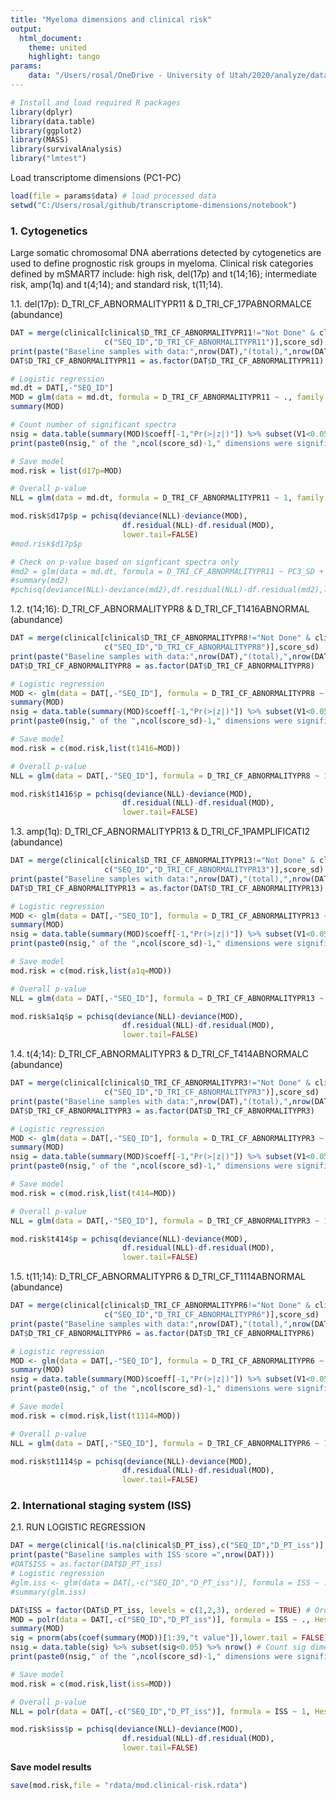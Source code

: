 ---
title: "Myeloma dimensions and clinical risk"
output:
  html_document:
    theme: united
    highlight: tango
params:
    data: "/Users/rosal/OneDrive - University of Utah/2020/analyze/data/transcriptome-dimensions/analysis/20200802_pipe_out.rdata"
---

```{r load_packages, message=F, include=F}
# Install and load required R packages
library(dplyr)
library(data.table)
library(ggplot2)
library(MASS)
library(survivalAnalysis)
library("lmtest")
```

Load transcriptome dimensions (PC1-PC)
```{r}
load(file = params$data) # load processed data
setwd("C:/Users/rosal/github/transcriptome-dimensions/notebook")
```

### 1. Cytogenetics
Large somatic chromosomal DNA aberrations detected by cytogenetics are used to define prognostic risk groups in myeloma. Clinical risk categories defined by mSMART7 include: high risk, del(17p) and t(14;16); intermediate risk, amp(1q) and t(4;14); and standard risk, t(11;14). 

1.1. del(17p): D_TRI_CF_ABNORMALITYPR11 & D_TRI_CF_17PABNORMALCE (abundance)
```{r}
DAT = merge(clinical[clinical$D_TRI_CF_ABNORMALITYPR11!="Not Done" & clinical$D_TRI_CF_ABNORMALITYPR11!="",
                     c("SEQ_ID","D_TRI_CF_ABNORMALITYPR11")],score_sd)
print(paste("Baseline samples with data:",nrow(DAT),"(total),",nrow(DAT[DAT$D_TRI_CF_ABNORMALITYPR11=="Yes"]),"(+),",nrow(DAT[DAT$D_TRI_CF_ABNORMALITYPR11=="No"]),"(-)"))
DAT$D_TRI_CF_ABNORMALITYPR11 = as.factor(DAT$D_TRI_CF_ABNORMALITYPR11)

# Logistic regression
md.dt = DAT[,-"SEQ_ID"]
MOD = glm(data = md.dt, formula = D_TRI_CF_ABNORMALITYPR11 ~ ., family = "binomial")
summary(MOD)

# Count number of significant spectra
nsig = data.table(summary(MOD)$coeff[-1,"Pr(>|z|)"]) %>% subset(V1<0.05) %>% nrow() # Count sig dimensions in model
print(paste0(nsig," of the ",ncol(score_sd)-1," dimensions were significat at p < 0.05 in the combined model"))

# Save model
mod.risk = list(d17p=MOD)

# Overall p-value
NLL = glm(data = md.dt, formula = D_TRI_CF_ABNORMALITYPR11 ~ 1, family = "binomial")

mod.risk$d17p$p = pchisq(deviance(NLL)-deviance(MOD),
                         df.residual(NLL)-df.residual(MOD),
                         lower.tail=FALSE)
#mod.risk$d17p$p

# Check on p-value based on signficant spectra only
#md2 = glm(data = md.dt, formula = D_TRI_CF_ABNORMALITYPR11 ~ PC3_SD + PC6_SD + PC39_SD, family = "binomial")
#summary(md2)
#pchisq(deviance(NLL)-deviance(md2),df.residual(NLL)-df.residual(md2),lower.tail=FALSE)
```

1.2. t(14;16): D_TRI_CF_ABNORMALITYPR8 & D_TRI_CF_T1416ABNORMAL (abundance)
```{r}
DAT = merge(clinical[clinical$D_TRI_CF_ABNORMALITYPR8!="Not Done" & clinical$D_TRI_CF_ABNORMALITYPR8!="",
                     c("SEQ_ID","D_TRI_CF_ABNORMALITYPR8")],score_sd)
print(paste("Baseline samples with data:",nrow(DAT),"(total),",nrow(DAT[DAT$D_TRI_CF_ABNORMALITYPR8=="Yes"]),"(+),",nrow(DAT[DAT$D_TRI_CF_ABNORMALITYPR8=="No"]),"(-)"))
DAT$D_TRI_CF_ABNORMALITYPR8 = as.factor(DAT$D_TRI_CF_ABNORMALITYPR8)

# Logistic regression
MOD <- glm(data = DAT[,-"SEQ_ID"], formula = D_TRI_CF_ABNORMALITYPR8 ~ ., family = "binomial")
summary(MOD)
nsig = data.table(summary(MOD)$coeff[-1,"Pr(>|z|)"]) %>% subset(V1<0.05) %>% nrow() # Count sig dimensions in model
print(paste0(nsig," of the ",ncol(score_sd)-1," dimensions were significat at p < 0.05 in the combined model"))

# Save model
mod.risk = c(mod.risk,list(t1416=MOD))

# Overall p-value
NLL = glm(data = DAT[,-"SEQ_ID"], formula = D_TRI_CF_ABNORMALITYPR8 ~ 1, family = "binomial")

mod.risk$t1416$p = pchisq(deviance(NLL)-deviance(MOD),
                         df.residual(NLL)-df.residual(MOD),
                         lower.tail=FALSE)
```


1.3. amp(1q): D_TRI_CF_ABNORMALITYPR13 & D_TRI_CF_1PAMPLIFICATI2 (abundance)
```{r}
DAT = merge(clinical[clinical$D_TRI_CF_ABNORMALITYPR13!="Not Done" & clinical$D_TRI_CF_ABNORMALITYPR13!="",
                     c("SEQ_ID","D_TRI_CF_ABNORMALITYPR13")],score_sd)
print(paste("Baseline samples with data:",nrow(DAT),"(total),",nrow(DAT[DAT$D_TRI_CF_ABNORMALITYPR13=="Yes"]),"(+),",nrow(DAT[DAT$D_TRI_CF_ABNORMALITYPR13=="No"]),"(-)"))
DAT$D_TRI_CF_ABNORMALITYPR13 = as.factor(DAT$D_TRI_CF_ABNORMALITYPR13)

# Logistic regression
MOD <- glm(data = DAT[,-"SEQ_ID"], formula = D_TRI_CF_ABNORMALITYPR13 ~ ., family = "binomial")
summary(MOD)
nsig = data.table(summary(MOD)$coeff[-1,"Pr(>|z|)"]) %>% subset(V1<0.05) %>% nrow() # Count sig dimensions in model
print(paste0(nsig," of the ",ncol(score_sd)-1," dimensions were significat at p < 0.05 in the combined model"))

# Save model
mod.risk = c(mod.risk,list(a1q=MOD))

# Overall p-value
NLL = glm(data = DAT[,-"SEQ_ID"], formula = D_TRI_CF_ABNORMALITYPR13 ~ 1, family = "binomial")

mod.risk$a1q$p = pchisq(deviance(NLL)-deviance(MOD),
                         df.residual(NLL)-df.residual(MOD),
                         lower.tail=FALSE)
```


1.4. t(4;14): D_TRI_CF_ABNORMALITYPR3 & D_TRI_CF_T414ABNORMALC (abundance)
```{r}
DAT = merge(clinical[clinical$D_TRI_CF_ABNORMALITYPR3!="Not Done" & clinical$D_TRI_CF_ABNORMALITYPR3!="",
                     c("SEQ_ID","D_TRI_CF_ABNORMALITYPR3")],score_sd)
print(paste("Baseline samples with data:",nrow(DAT),"(total),",nrow(DAT[DAT$D_TRI_CF_ABNORMALITYPR3=="Yes"]),"(+),",nrow(DAT[DAT$D_TRI_CF_ABNORMALITYPR3=="No"]),"(-)"))
DAT$D_TRI_CF_ABNORMALITYPR3 = as.factor(DAT$D_TRI_CF_ABNORMALITYPR3)

# Logistic regression
MOD <- glm(data = DAT[,-"SEQ_ID"], formula = D_TRI_CF_ABNORMALITYPR3 ~ ., family = "binomial")
summary(MOD)
nsig = data.table(summary(MOD)$coeff[-1,"Pr(>|z|)"]) %>% subset(V1<0.05) %>% nrow() # Count sig dimensions in model
print(paste0(nsig," of the ",ncol(score_sd)-1," dimensions were significat at p < 0.05 in the combined model"))

# Save model
mod.risk = c(mod.risk,list(t414=MOD))

# Overall p-value
NLL = glm(data = DAT[,-"SEQ_ID"], formula = D_TRI_CF_ABNORMALITYPR3 ~ 1, family = "binomial")

mod.risk$t414$p = pchisq(deviance(NLL)-deviance(MOD),
                         df.residual(NLL)-df.residual(MOD),
                         lower.tail=FALSE)
```

1.5. t(11;14): D_TRI_CF_ABNORMALITYPR6 & D_TRI_CF_T1114ABNORMAL (abundance)
```{r}
DAT = merge(clinical[clinical$D_TRI_CF_ABNORMALITYPR6!="Not Done" & clinical$D_TRI_CF_ABNORMALITYPR6!="",
                     c("SEQ_ID","D_TRI_CF_ABNORMALITYPR6")],score_sd)
print(paste("Baseline samples with data:",nrow(DAT),"(total),",nrow(DAT[DAT$D_TRI_CF_ABNORMALITYPR6=="Yes"]),"(+),",nrow(DAT[DAT$D_TRI_CF_ABNORMALITYPR6=="No"]),"(-)"))
DAT$D_TRI_CF_ABNORMALITYPR6 = as.factor(DAT$D_TRI_CF_ABNORMALITYPR6)

# Logistic regression
MOD <- glm(data = DAT[,-"SEQ_ID"], formula = D_TRI_CF_ABNORMALITYPR6 ~ ., family = "binomial")
summary(MOD)
nsig = data.table(summary(MOD)$coeff[-1,"Pr(>|z|)"]) %>% subset(V1<0.05) %>% nrow() # Count sig dimensions in model
print(paste0(nsig," of the ",ncol(score_sd)-1," dimensions were significat at p < 0.05 in the combined model"))

# Save model
mod.risk = c(mod.risk,list(t1114=MOD))

# Overall p-value
NLL = glm(data = DAT[,-"SEQ_ID"], formula = D_TRI_CF_ABNORMALITYPR6 ~ 1, family = "binomial")

mod.risk$t1114$p = pchisq(deviance(NLL)-deviance(MOD),
                         df.residual(NLL)-df.residual(MOD),
                         lower.tail=FALSE)
```


### 2. International staging system (ISS)
2.1. RUN LOGISTIC REGRESSION
```{r}
DAT = merge(clinical[!is.na(clinical$D_PT_iss),c("SEQ_ID","D_PT_iss")],score_sd) # Remove samples with missing ISS values
print(paste("Baseline samples with ISS score =",nrow(DAT)))
#DAT$ISS = as.factor(DAT$D_PT_iss)
# Logistic regression
#glm.iss <- glm(data = DAT[,-c("SEQ_ID","D_PT_iss")], formula = ISS ~ ., family = "binomial")
#summary(glm.iss)

DAT$ISS = factor(DAT$D_PT_iss, levels = c(1,2,3), ordered = TRUE) # Order dependent variable
MOD = polr(data = DAT[,-c("SEQ_ID","D_PT_iss")], formula = ISS ~ ., Hess = T) # Ordinal logistic regression model
summary(MOD)
sig = pnorm(abs(coef(summary(MOD))[1:39,"t value"]),lower.tail = FALSE)*2
nsig = data.table(sig) %>% subset(sig<0.05) %>% nrow() # Count sig dimensions in model
print(paste0(nsig," of the ",ncol(score_sd)-1," dimensions were significat at p < 0.05 in the combined model"))

# Save model
mod.risk = c(mod.risk,list(iss=MOD))

# Overall p-value
NLL = polr(data = DAT[,-c("SEQ_ID","D_PT_iss")], formula = ISS ~ 1, Hess = T)

mod.risk$iss$p = pchisq(deviance(NLL)-deviance(MOD),
                         df.residual(NLL)-df.residual(MOD),
                         lower.tail=FALSE)
```
**Save model results**
```{r}
save(mod.risk,file = "rdata/mod.clinical-risk.rdata")
```
